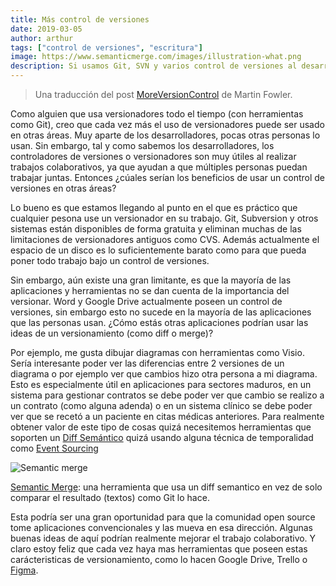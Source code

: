 ```yaml
---
title: Más control de versiones
date: 2019-03-05
author: arthur
tags: ["control de versiones", "escritura"]
image: https://www.semanticmerge.com/images/illustration-what.png
description: Si usamos Git, SVN y varios control de versiones al desarrollar software, ¿porqué no aplicamos lo mismo en otras áreas, en nuevas aplicaciones?  traducido de Martin Fowler
---
```


> Una traducción del post [MoreVersionControl](https://martinfowler.com/bliki/MoreVersionControl.html) de Martin Fowler.

Como alguien que usa versionadores todo el tiempo (con herramientas como Git), creo que cada vez más el uso de versionadores puede ser usado en otras áreas. Muy aparte de los desarrolladores, pocas otras personas lo usan. Sin embargo, tal y como sabemos los desarrolladores, los controladores de versiones o versionadores son muy útiles al realizar trabajos colaborativos, ya que ayudan a que múltiples personas puedan trabajar juntas. Entonces ¿cúales serían los beneficios de usar un control de versiones en otras áreas?

Lo bueno es que estamos llegando al punto en el que es práctico que cualquier pesona use un versionador en su trabajo. Git, Subversion y otros sistemas están disponibles de forma gratuita y eliminan muchas de las limitaciones de versionadores antiguos como CVS. Además actualmente el espacio de un disco es lo suficientemente barato como para que pueda poner todo trabajo bajo un control de versiones.

Sin embargo, aún existe una gran limitante, es que la mayoría de las aplicaciones y herramientas no se dan cuenta de la importancia del versionar. Word y Google Drive actualmente poseen un control de versiones, sin embargo esto no sucede en la mayoría de las aplicaciones que las personas usan. ¿Cómo estás otras aplicaciones podrían usar las ideas de un versionamiento (como diff o merge)?

Por ejemplo, me gusta dibujar diagramas con herramientas como Visio. Sería interesante poder ver las diferencias entre 2 versiones de un diagrama o por ejemplo ver que cambios hizo otra persona a mi diagrama. Esto es especialmente útil en aplicaciones para sectores maduros, en un sistema para gestionar contratos se debe poder ver que cambio se realizo a un contrato (como alguna adenda) o en un sistema clínico se debe poder ver que se recetó a un paciente en citas médicas anteriores. Para realmente obtener valor de este tipo de cosas quizá necesitemos herramientas que soporten un [Diff Semántico](https://martinfowler.com/bliki/SemanticDiff.html) quizá usando alguna técnica de temporalidad como [Event Sourcing](/posts/eventos-como-mecanismo-de-almacenamiento/)

![Semantic merge](https://www.semanticmerge.com/images/illustration-what.png)

[Semantic Merge](https://www.semanticmerge.com/): una herramienta que usa un diff semantico en vez de solo comparar el resultado (textos) como Git lo hace.

Esta podría ser una gran oportunidad para que la comunidad open source tome aplicaciones convencionales y las mueva en esa dirección. Algunas buenas ideas de aquí podrían realmente mejorar el trabajo colaborativo. Y claro estoy feliz que cada vez haya mas herramientas que poseen estas carácteristicas de versionamiento, como lo hacen Google Drive, Trello o [Figma](https://www.figma.com/).
